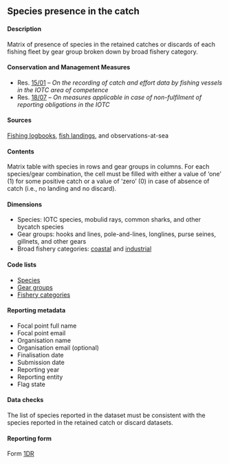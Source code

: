 ## Species presence in the catch {#DRdataset}

#### Description

Matrix of presence of species in the retained catches or discards of each fishing fleet by gear group broken down by broad fishery category.

#### Conservation and Management Measures

- Res. [15/01](https://www.iotc.org/cmm/resolution-1501-recording-catch-and-effort-data-fishing-vessels-iotc-area-competence) -- _On the recording of catch and effort data by fishing vessels in the IOTC area of competence_
- Res. [18/07](https://www.iotc.org/cmm/resolution-1807-measures-applicable-case-non-fulfilment-reporting-obligations-iotc) -- _On measures applicable in case of non-fulfilment of reporting obligations in the IOTC_

#### Sources

[Fishing logbooks](#fishinglogbook), [fish landings](#landings), and observations-at-sea

#### Contents

Matrix table with species in rows and gear groups in columns. For each species/gear combination, the cell must be filled with either a value of 'one' (1) for some positive catch or a value of 'zero' (0) in case of absence of catch (i.e., no landing and no discard).

#### Dimensions

- Species: IOTC species, mobulid rays, common sharks, and other bycatch species   
- Gear groups: hooks and lines, pole-and-lines, longlines, purse seines, gillnets, and other gears
- Broad fishery categories: [coastal](#iotccoastalfishery) and [industrial](#iotcindustrialfishery)

#### Code lists

- [Species](../domain/biological/#allSpecies)
- [Gear groups](../domain/fisheries/#gearGroups)
- [Fishery categories](../domain/fisheries/#fisheryCategories)

#### Reporting metadata

- Focal point full name
- Focal point email
- Organisation name
- Organisation email (optional)
- Finalisation date
- Submission date
- Reporting year
- Reporting entity
- Flag state

#### Data checks

The list of species reported in the dataset must be consistent with the species reported in the retained catch or discard datasets.

#### Reporting form

Form [1DR](../forms/#Form_1DR)

\pagebreak

